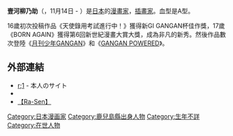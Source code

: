 {{blpunsourced|time=2015-01-09T01:37:37+00:00}}
{{expand|time=2015-01-09T01:37:37+00:00}}
{{Infobox 漫畫家
|姓名 = 壹河柳乃助
|畫像 = 
|畫像尺寸 = 
|附註 = 
|本名 = 
|日語原文 = 壱河 柳乃助
|羅馬字 =Ichikawa Ryūnosuke
|出生日期 = 
|出生地點 = 
|逝世日期 = 日本鹿兒島縣
|逝世地點 = 
|國籍 = 
|職業 = [[漫畫家|漫畫家]]，[[插畫家|插畫家]]
|活躍時期 = 
|類型 = 
|代表作 = 
|獎項 = 第6回新世紀漫畫大賞大獎
|簽名 = 
|官方網站 = [http://iti-r.boo.jp/ r;1]
}}

'''壹河柳乃助'''（{{lang|ja|壱河 柳乃助}}，11月14日 - ）是[[日本|日本]]的[[漫畫家|漫畫家]]，[[插畫家|插畫家]]。血型是A型。

16歲初次投稿作品《天使錄用考試進行中！》獲得新GI GANGAN杯佳作獎，17歲《BORN AGAIN》獲得第6回新世紀漫畫大賞大獎，成為非凡的新秀。然後作品數次登陸《[[月刊少年GANGAN|月刊少年GANGAN]]》和《[[GANGAN_POWERED|GANGAN POWERED]]》。

== 外部連結 ==
* [http://iti-r.boo.jp/ r;1] {{Wayback|url=http://iti-r.boo.jp/ |date=20210126175005 }} - 本人のサイト
* {{Twitter|iti_r00}}
* [https://web.archive.org/web/20091121174526/http://ra-sen.com/ 【Ra-Sen】]

{{Manga-artist-stub}} 
{{DEFAULTSORT:Ichikawa Ryūnosuke}}
[[Category:日本漫画家|Category:日本漫画家]]
[[Category:鹿兒島縣出身人物|Category:鹿兒島縣出身人物]]
[[Category:生年不詳|Category:生年不詳]]
[[Category:在世人物|Category:在世人物]]